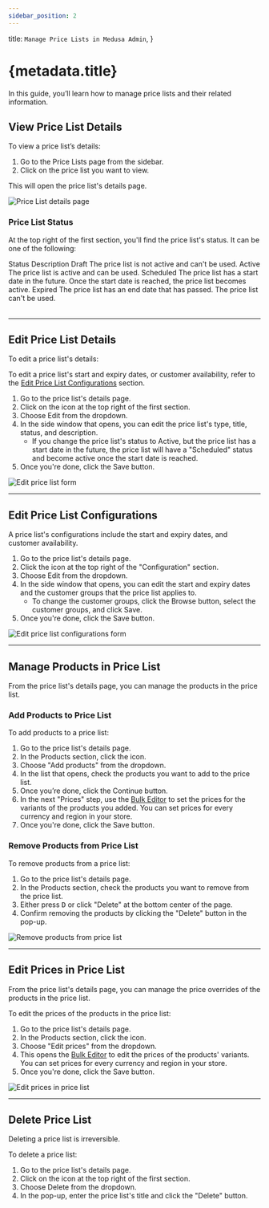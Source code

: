 ```yaml
---
sidebar_position: 2
---
```



  title: `Manage Price Lists in Medusa Admin`,
}

# {metadata.title}

In this guide, you’ll learn how to manage price lists and their related information.

## View Price List Details

To view a price list’s details:

1. Go to the Price Lists page from the sidebar.
2. Click on the price list you want to view.

This will open the price list's details page.

![Price List details page](https://res.cloudinary.com/dza7lstvk/image/upload/v1739960115/User%20Guide/Screenshot_2025-02-19_at_12.15.02_PM_tdt8zl.png)

### Price List Status

At the top right of the first section, you'll find the price list's status. It can be one of the following:

<Table>
  <Table.Header>
    <Table.Row>
      <Table.HeaderCell>Status</Table.HeaderCell>
      <Table.HeaderCell>Description</Table.HeaderCell>
    </Table.Row>
  </Table.Header>
  <Table.Body>
    <Table.Row>
      <Table.Cell>Draft</Table.Cell>
      <Table.Cell>The price list is not active and can't be used.</Table.Cell>
    </Table.Row>
    <Table.Row>
      <Table.Cell>Active</Table.Cell>
      <Table.Cell>The price list is active and can be used.</Table.Cell>
    </Table.Row>
    <Table.Row>
      <Table.Cell>Scheduled</Table.Cell>
      <Table.Cell>The price list has a start date in the future. Once the start date is reached, the price list becomes active.</Table.Cell>
    </Table.Row>
    <Table.Row>
      <Table.Cell>Expired</Table.Cell>
      <Table.Cell>The price list has an end date that has passed. The price list can't be used.</Table.Cell>
    </Table.Row>
  </Table.Body>
</Table>

---

## Edit Price List Details

To edit a price list's details:

<Note title="Tip">

To edit a price list's start and expiry dates, or customer availability, refer to the [Edit Price List Configurations](#edit-price-list-configurations) section.

</Note>

1. Go to the price list's details page.
2. Click on the <InlineIcon Icon={EllipsisHorizontal} alt="three-dots" /> icon at the top right of the first section.
3. Choose Edit from the dropdown.
4. In the side window that opens, you can edit the price list's type, title, status, and description.
    - If you change the price list's status to Active, but the price list has a start date in the future, the price list will have a "Scheduled" status and become active once the start date is reached.
5. Once you're done, click the Save button.

![Edit price list form](https://res.cloudinary.com/dza7lstvk/image/upload/v1739960659/User%20Guide/Screenshot_2025-02-19_at_12.24.08_PM_y333se.png)

---

## Edit Price List Configurations

A price list's configurations include the start and expiry dates, and customer availability.

1. Go to the price list's details page.
2. Click the <InlineIcon Icon={EllipsisHorizontal} alt="three-dots" /> icon at the top right of the "Configuration" section.
3. Choose Edit from the dropdown.
4. In the side window that opens, you can edit the start and expiry dates and the customer groups that the price list applies to.
    - To change the customer groups, click the Browse button, select the customer groups, and click Save.
5. Once you're done, click the Save button.

![Edit price list configurations form](https://res.cloudinary.com/dza7lstvk/image/upload/v1739960935/User%20Guide/Screenshot_2025-02-19_at_12.28.45_PM_jczlo1.png)

---

## Manage Products in Price List

From the price list's details page, you can manage the products in the price list.

### Add Products to Price List

To add products to a price list:

1. Go to the price list's details page.
2. In the Products section, click the <InlineIcon Icon={EllipsisHorizontal} alt="three-dots" /> icon.
3. Choose "Add products" from the dropdown.
4. In the list that opens, check the products you want to add to the price list.
5. Once you’re done, click the Continue button.
6. In the next "Prices" step, use the [Bulk Editor](../../tips/bulk-editor/page.mdx) to set the prices for the variants of the products you added. You can set prices for every currency and region in your store.
7. Once you're done, click the Save button.

### Remove Products from Price List

To remove products from a price list:

1. Go to the price list's details page.
2. In the Products section, check the products you want to remove from the price list.
3. Either press <Kbd>D</Kbd> or click "Delete" at the bottom center of the page.
4. Confirm removing the products by clicking the "Delete" button in the pop-up.

![Remove products from price list](https://res.cloudinary.com/dza7lstvk/image/upload/v1739961185/User%20Guide/Screenshot_2025-02-19_at_12.32.55_PM_sfirfu.png)

---

## Edit Prices in Price List

From the price list's details page, you can manage the price overrides of the products in the price list.

To edit the prices of the products in the price list:

1. Go to the price list's details page.
2. In the Products section, click the <InlineIcon Icon={EllipsisHorizontal} alt="three-dots" /> icon.
3. Choose "Edit prices" from the dropdown.
4. This opens the [Bulk Editor](../../tips/bulk-editor/page.mdx) to edit the prices of the products' variants. You can set prices for every currency and region in your store.
5. Once you're done, click the Save button.

![Edit prices in price list](https://res.cloudinary.com/dza7lstvk/image/upload/v1739961309/User%20Guide/Screenshot_2025-02-19_at_12.35.00_PM_kvpnss.png)

---

## Delete Price List

<Note type="warning">

Deleting a price list is irreversible.

</Note>

To delete a price list:

1. Go to the price list's details page.
2. Click on the <InlineIcon Icon={EllipsisHorizontal} alt="three-dots" /> icon at the top right of the first section.
3. Choose Delete from the dropdown.
4. In the pop-up, enter the price list's title and click the "Delete" button.
